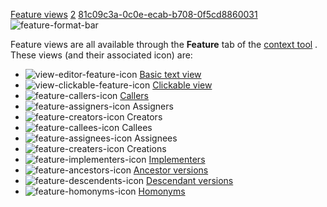 [[Property:title|Feature views]]
[[Property:weight|2]]
[[Property:uuid|81c09c3a-0c0e-ecab-b708-0f5cd8860031]]
[[Image:feature-format-bar]]  

Feature views are all available through the '''Feature''' tab of the [[EiffelStudio window overview|context tool]] . <br/>
These views (and their associated icon) are: 
*   [[Image:view-editor-feature-icon]]  [[Feature formatters: Basic text view|Basic text view]]  
*   [[Image:view-clickable-feature-icon]]  [[Feature formatters: Flat view|Clickable view]]  
*   [[Image:feature-callers-icon]]  [[Callers|Callers]]  
*   [[Image:feature-assigners-icon]]  Assigners 
*   [[Image:feature-creators-icon]]  Creators 
*   [[Image:feature-callees-icon]]  Callees 
*   [[Image:feature-assignees-icon]]  Assignees 
*   [[Image:feature-creaters-icon]]  Creations 
*   [[Image:feature-implementers-icon]]  [[Implementers|Implementers]]  
*   [[Image:feature-ancestors-icon]]  [[Ancestor versions|Ancestor versions]]  
*   [[Image:feature-descendents-icon]]  [[Descendant versions|Descendant versions]]  
*   [[Image:feature-homonyms-icon]]  [[Homonyms|Homonyms]]  



